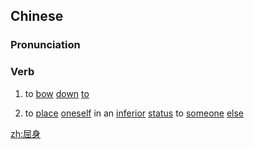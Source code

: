 ==Chinese==
{{zh-forms}}

===Pronunciation===
{{zh-pron
|m=qūshēn
|cat=v
}}

===Verb===
{{zh-verb}}

# {{lb|zh|literary}} to [[bow]] [[down]] [[to]]
# {{lb|zh|literary}} to [[place]] [[oneself]] in an [[inferior]] [[status]] to [[someone]] [[else]]

[[zh:屈身]]